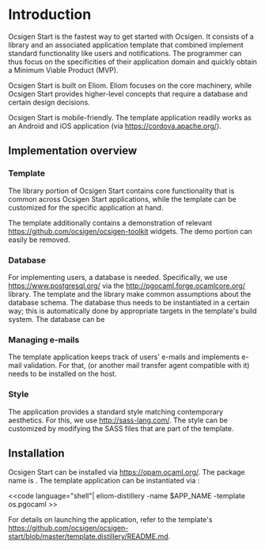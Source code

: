 =Introduction=

Ocsigen Start is the fastest way to get started with Ocsigen. It
consists of a library and an associated application template that
combined implement standard functionality like users and
notifications. The programmer can thus focus on the specificities of
their application domain and quickly obtain a Minimum Viable Product
(MVP).

Ocsigen Start is built on Eliom. Eliom focuses on the core machinery,
while Ocsigen Start provides higher-level concepts that require a
database and certain design decisions.

Ocsigen Start is mobile-friendly. The template application readily
works as an Android and iOS application (via
[[Cordova|https://cordova.apache.org/]]).

==Implementation overview==

===Template===

The library portion of Ocsigen Start contains core functionality that
is common across Ocsigen Start applications, while the template can be
customized for the specific application at hand.

The template additionally contains a demonstration of relevant
[[Ocsigen Toolkit|https://github.com/ocsigen/ocsigen-toolkit]]
widgets. The demo portion can easily be removed.

===Database===

For implementing users, a database is needed. Specifically, we use
[[PostgreSQL|https://www.postgresql.org/]] via the
[[PG'OCaml|http://pgocaml.forge.ocamlcore.org/]] library. The template
and the library make common assumptions about the database schema. The
database thus needs to be instantiated in a certain way; this is
automatically done by appropriate targets in the template's build
system. The database can be

===Managing e-mails===

The template application keeps track of users' e-mails and implements
e-mail validation. For that, {{{sendmail}}} (or another mail transfer
agent compatible with it) needs to be installed on the host.

===Style===

The application provides a standard style matching contemporary
aesthetics. For this, we use [[SASS|http://sass-lang.com/]]. The style
can be customized by modifying the SASS files that are part of the
template.

==Installation==

Ocsigen Start can be installed via
[[OPAM|https://opam.ocaml.org/]]. The package name is {{{ocsigen-start}}}.
The template application can be instantiated via {{{eliom-distillery}}}:

<<code language="shell"|
eliom-distillery -name $APP_NAME -template os.pgocaml
>>

For details on launching the application, refer to the template's
[[README|https://github.com/ocsigen/ocsigen-start/blob/master/template.distillery/README.md]].
